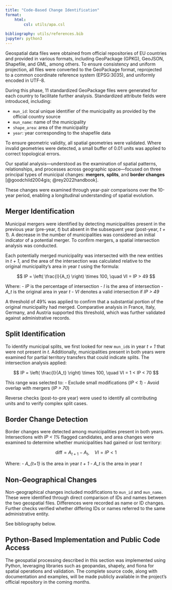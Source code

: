 ```yaml
---
title: "Code-Based Change Identification"
format: 
    html:
        csl: utils/apa.csl
    
bibliography: utils/references.bib
jupyter: python3
---
```



Geospatial data files were obtained from official repositories of EU countries and provided in various formats, including GeoPackage (GPKG), GeoJSON, Shapefile, and GML, among others. To ensure consistency and uniform projection, all files were converted to the GeoPackage format, reprojected to a common coordinate reference system (EPSG:3035), and uniformly encoded in UTF-8.

During this phase, 11 standardized GeoPackage files were generated for each country to facilitate further analysis. Standardized attribute fields were introduced, including:

- `mun_id`: local unique identifier of the municipality as provided by the official country source  
- `mun_name`: name of the municipality  
- `shape_area`: area of the municipality  
- `year`: year corresponding to the shapefile data  

To ensure geometric validity, all spatial geometries were validated. Where invalid geometries were detected, a small buffer of 0.01 units was applied to correct topological errors.

Our spatial analysis—understood as the examination of spatial patterns, relationships, and processes across geographic space—focused on three principal types of municipal changes: **mergers**, **splits**, and **border changes** [@goodchild2004gis; @rey2022handbook].

These changes were examined through year-pair comparisons over the 10-year period, enabling a longitudinal understanding of spatial evolution.

## Merger Identification

Municipal mergers were identified by detecting municipalities present in the previous year (pre-year, *t*) but absent in the subsequent year (post-year, *t + 1*). A decrease in the number of municipalities was considered an initial indicator of a potential merger. To confirm mergers, a spatial intersection analysis was conducted.

Each potentially merged municipality was intersected with the new entities in *t + 1*, and the area of the intersection was calculated relative to the original municipality’s area in year *t* using the formula:

$$
IP = \left( \frac{I}{A_t} \right) \times 100, \quad VI = IP > 49
$$

Where:
- *IP* is the percentage of intersection
- *I* is the area of intersection
- *A_t* is the original area in year *t*
- *VI* denotes a valid intersection if *IP > 49*

A threshold of 49% was applied to confirm that a substantial portion of the original municipality had merged. Comparative analysis in France, Italy, Germany, and Austria supported this threshold, which was further validated against administrative records.

## Split Identification

To identify municipal splits, we first looked for new `mun_id`s in year *t + 1* that were not present in *t*. Additionally, municipalities present in both years were examined for partial territory transfers that could indicate splits. The intersection analysis applied:

$$
IP = \left( \frac{I}{A_t} \right) \times 100, \quad VI = 1 < IP < 70
$$

This range was selected to:
- Exclude small modifications (*IP < 1*)
- Avoid overlap with mergers (*IP > 70*)

Reverse checks (post-to-pre year) were used to identify all contributing units and to verify complex split cases.

## Border Change Detection

Border changes were detected among municipalities present in both years. Intersections with *IP < 1%* flagged candidates, and area changes were examined to determine whether municipalities had gained or lost territory:

$$
\text{diff} = A_{t+1} - A_t, \quad VI = IP < 1
$$

Where:
- *A_{t+1}* is the area in year *t + 1*
- *A_t* is the area in year *t*

## Non-Geographical Changes

Non-geographical changes included modifications to `mun_id` and `mun_name`. These were identified through direct comparison of IDs and names between the two geospatial files. Differences were recorded as name or ID changes. Further checks verified whether differing IDs or names referred to the same administrative entity.

See bibliography below.

## Python-Based Implementation and Public Code Access

The geospatial processing described in this section was implemented using Python, leveraging libraries such as geopandas, shapely, and fiona for spatial operations and validation. The complete source code, along with documentation and examples, will be made publicly available in the project’s official repository in the coming months.